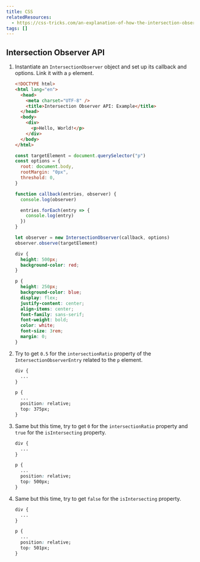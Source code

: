 ```yaml
---
title: CSS
relatedResources:
  - https://css-tricks.com/an-explanation-of-how-the-intersection-observer-watches/
tags: []
---
```


## Intersection Observer API

1. Instantiate an `IntersectionObserver` object and set up its callback and
   options. Link it with a `p` element.

   <Solution>

   ```html nu fp=index.html
   <!DOCTYPE html>
   <html lang="en">
     <head>
       <meta charset="UTF-8" />
       <title>Intersection Observer API: Example</title>
     </head>
     <body>
       <div>
         <p>Hello, World!</p>
       </div>
     </body>
   </html>
   ```

   ```js nu fp=script.js
   const targetElement = document.querySelector("p")
   const options = {
     root: document.body,
     rootMargin: "0px",
     threshold: 0,
   }

   function callback(entries, observer) {
     console.log(observer)

     entries.forEach(entry => {
       console.log(entry)
     })
   }

   let observer = new IntersectionObserver(callback, options)
   observer.observe(targetElement)
   ```

   ```css nu fp=styles.css
   div {
     height: 500px;
     background-color: red;
   }

   p {
     height: 250px;
     background-color: blue;
     display: flex;
     justify-content: center;
     align-items: center;
     font-family: sans-serif;
     font-weight: bold;
     color: white;
     font-size: 3rem;
     margin: 0;
   }
   ```

   </Solution>

2. Try to get `0.5` for the `intersectionRatio` property of the
   `IntersectionObserverEntry` related to the `p` element.

   <Solution>

   ```css fp=styles.css hl=7..8
   div {
     ...
   }

   p {
     ...
     position: relative;
     top: 375px;
   }
   ```

   </Solution>

3. Same but this time, try to get `0` for the `intersectionRatio` property and
   `true` for the `isIntersecting` property.

   <Solution>

   ```css fp=styles.css hl=8
   div {
     ...
   }

   p {
     ...
     position: relative;
     top: 500px;
   }
   ```

   </Solution>

4. Same but this time, try to get `false` for the `isIntersecting` property.

   <Solution>

   ```css fp=styles.css hl=8
   div {
     ...
   }

   p {
     ...
     position: relative;
     top: 501px;
   }
   ```

   </Solution>
